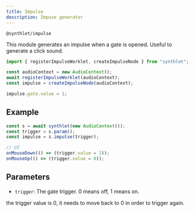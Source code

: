 ```yaml
---
title: Impulse
description: Impuse generator
---
```



`@synthlet/impulse`

This module generates an impulse when a gate is opened. Useful to generate a click sound.

```ts
import { registerImpulseWorklet, createImpulseNode } from "synthlet";

const audioContext = new AudioContext();
await registerImpulseWorklet(audioContext);
const impulse = createImpulseNode(audioContext);

impulse.gate.value = 1;
```

## Example

```js
const s = await synthlet(new AudioContext());
const trigger = s.param();
const impulse = s.impulse(trigger);

// UI
onMouseDown(() => (trigger.value = 1));
onMouseUp(() => (trigger.value = 0));
```

<ImpulseExample />

## Parameters

- `trigger`: The gate trigger. 0 means off, 1 means on.

<Callout title="Triggering" type="warn">
  the trigger value is 0, it needs to move back to 0 in order to trigger again.
</Callout>

